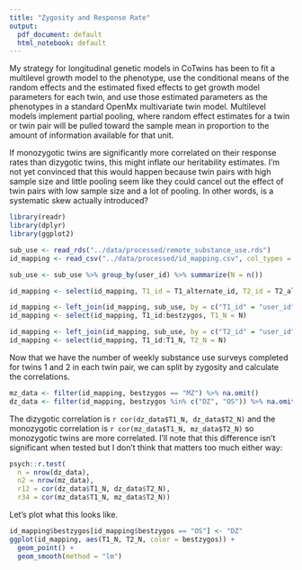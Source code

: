 ```yaml
---
title: "Zygosity and Response Rate"
output:
  pdf_document: default
  html_notebook: default
---
```


My strategy for longitudinal genetic models in CoTwins has been to fit a multilevel growth model to the phenotype, use the conditional means of the random effects and the estimated fixed effects to get growth model parameters for each twin, and use those estimated parameters as the phenotypes in a standard OpenMx multivariate twin model. Multilevel models implement partial pooling, where random effect estimates for a twin or twin pair will be pulled toward the sample mean in proportion to the amount of information available for that unit.

If monozygotic twins are significantly more correlated on their response rates than dizygotic twins, this might inflate our heritability estimates. I'm not yet convinced that this would happen because twin pairs with high sample size and little pooling seem like they could cancel out the effect of twin pairs with low sample size and a lot of pooling. In other words, is a systematic skew actually introduced?

```r
library(readr)
library(dplyr)
library(ggplot2)

sub_use <- read_rds("../data/processed/remote_substance_use.rds")
id_mapping <- read_csv("../data/processed/id_mapping.csv", col_types = "ccccc")

sub_use <- sub_use %>% group_by(user_id) %>% summarize(N = n())

id_mapping <- select(id_mapping, T1_id = T1_alternate_id, T2_id = T2_alternate_id, bestzygos)

id_mapping <- left_join(id_mapping, sub_use, by = c("T1_id" = "user_id"))
id_mapping <- select(id_mapping, T1_id:bestzygos, T1_N = N)

id_mapping <- left_join(id_mapping, sub_use, by = c("T2_id" = "user_id"))
id_mapping <- select(id_mapping, T1_id:T1_N, T2_N = N)
```

Now that we have the number of weekly substance use surveys completed for twins 1 and 2 in each twin pair, we can split by zygosity and calculate the correlations.
```r
mz_data <- filter(id_mapping, bestzygos == "MZ") %>% na.omit()
dz_data <- filter(id_mapping, bestzygos %in% c("DZ", "OS")) %>% na.omit()
```

The dizygotic correlation is `r cor(dz_data$T1_N, dz_data$T2_N)` and the monozygotic correlation is `r cor(mz_data$T1_N, mz_data$T2_N)` so monozygotic twins are more correlated. I'll note that this difference isn't significant when tested but I don't think that matters too much either way:
```r
psych::r.test(
  n = nrow(dz_data),
  n2 = nrow(mz_data),
  r12 = cor(dz_data$T1_N, dz_data$T2_N),
  r34 = cor(mz_data$T1_N, mz_data$T2_N))
```

Let's plot what this looks like.
```r
id_mapping$bestzygos[id_mapping$bestzygos == "OS"] <- "DZ"
ggplot(id_mapping, aes(T1_N, T2_N, color = bestzygos)) +
  geom_point() +
  geom_smooth(method = "lm")
```